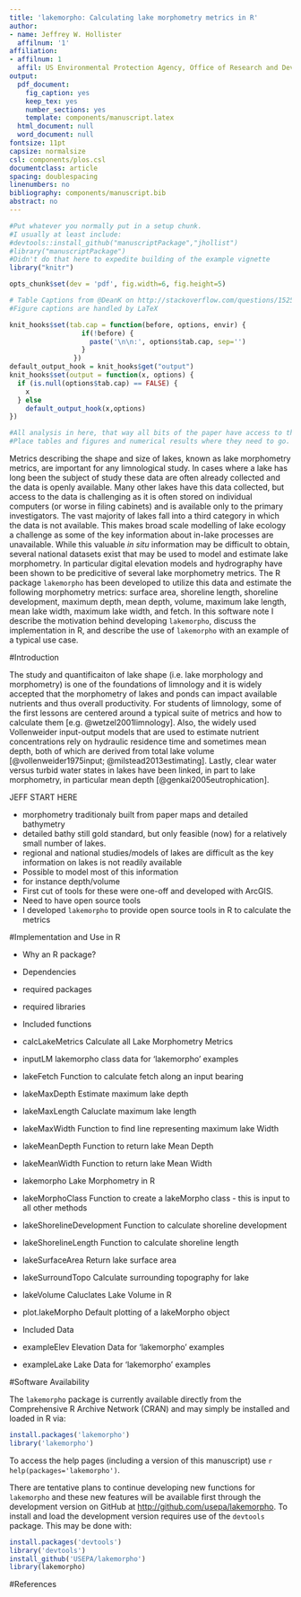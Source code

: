 ```yaml
---
title: 'lakemorpho: Calculating lake morphometry metrics in R'
author:  
- name: Jeffrey W. Hollister
  affilnum: '1'
affiliation:
- affilnum: 1
  affil: US Environmental Protection Agency, Office of Research and Development, National Health and Environmental Effects Research Laboratory, Atlantic Ecology Division, 27 Tarzwell Drive  Narragansett, RI, 02882, USA
output:
  pdf_document:
    fig_caption: yes
    keep_tex: yes
    number_sections: yes
    template: components/manuscript.latex
  html_document: null
  word_document: null
fontsize: 11pt
capsize: normalsize
csl: components/plos.csl
documentclass: article
spacing: doublespacing
linenumbers: no
bibliography: components/manuscript.bib
abstract: no
---
```

<!--
%\VignetteEngine{knitr::rmarkdown}
%\VignetteIndexEntry{lakemorpho: Calculating lake morphometry metrics in R}
-->

```r
#Put whatever you normally put in a setup chunk.
#I usually at least include:
#devtools::install_github("manuscriptPackage","jhollist")
#library("manuscriptPackage")
#Didn't do that here to expedite building of the example vignette
library("knitr")

opts_chunk$set(dev = 'pdf', fig.width=6, fig.height=5)

# Table Captions from @DeanK on http://stackoverflow.com/questions/15258233/using-table-caption-on-r-markdown-file-using-knitr-to-use-in-pandoc-to-convert-t
#Figure captions are handled by LaTeX

knit_hooks$set(tab.cap = function(before, options, envir) {
                  if(!before) { 
                    paste('\n\n:', options$tab.cap, sep='') 
                  }
                })
default_output_hook = knit_hooks$get("output")
knit_hooks$set(output = function(x, options) {
  if (is.null(options$tab.cap) == FALSE) {
    x
  } else
    default_output_hook(x,options)
})
```

```r
#All analysis in here, that way all bits of the paper have access to the final objects
#Place tables and figures and numerical results where they need to go.
```

<!-- Abstract is being wrapped in latex here so that all analysis can be run in the chunk above and the results reproducibly referenced in the abstract. -->

\singlespace

\vspace{2mm}\hrule

Metrics describing the shape and size of lakes, known as lake morphometry metrics, are important for any limnological study.  In cases where a lake has long been the subject of study these data are often already collected and the data is openly available.  Many other lakes have this data collected, but access to the data is challenging as it is often stored on individual computers (or worse in filing cabinets) and is available only to the primary investigators.  The vast majority of lakes fall into a third category in which the data is not available.  This makes broad scale modelling of lake ecology a challenge as some of the key information about in-lake processes are unavailable.  While this valuable *in situ* information may be difficult to obtain, several national datasets exist that may be used to model and estimate lake morphometry.  In particular digital elevation models and hydrography have been shown to be predicitive of several lake morphometry metrics.  The R package `lakemorpho` has been developed to utilize this data and estimate the following morphometry metrics: surface area, shoreline length, shoreline development, maximum depth, mean depth, volume, maximum lake length, mean lake width, maximum lake width, and fetch. In this software note I describe the motivation behind developing `lakemorpho`, discuss the implementation in R, and describe the use of `lakemorpho` with an example of a typical use case.    

\vspace{3mm}\hrule
\doublespace

#Introduction

The study and quantificaiton of lake shape (i.e. lake morphology and morphometry) is one of the foundations of limnology and it is widely accepted that the morphometry of lakes and ponds can impact available nutrients and thus overall productivity.  For students of limnology, some of the first lessons are centered around a typical suite of metrics and how to calculate them [e.g. @wetzel2001limnology].  Also, the widely used Vollenweider input-output models that are used to estimate nutrient concentrations rely on hydraulic residence time and sometimes mean depth, both of which are derived from total lake volume [@vollenweider1975input; @milstead2013estimating]. Lastly, clear water versus turbid water states in lakes have been linked, in part to lake morphometry, in particular mean depth [@genkai2005eutrophication].

JEFF START HERE

- morphometry traditionaly built from paper maps and detailed bathymetry
- detailed bathy still gold standard, but only feasible (now) for a relatively small number of lakes.  
- regional and national studies/models of lakes are difficult as the key information on lakes is not readily available
- Possible to model most of this information
 - for instance depth/volume
- First cut of tools for these were one-off and developed with ArcGIS.
- Need to have open source tools
- I developed `lakemorpho` to provide open source tools in R to calculate the metrics

#Implementation and Use in R

- Why an R package?
- Dependencies
 - required packages
 - required libraries
- Included functions
 - calcLakeMetrics  Calculate all Lake Morphometry Metrics
 - inputLM	lakemorpho class data for 'lakemorpho' examples
 - lakeFetch	Function to calculate fetch along an input bearing
 - lakeMaxDepth	Estimate maximum lake depth
 - lakeMaxLength	Caluclate maximum lake length
 - lakeMaxWidth	Function to find line representing maximum lake Width
 - lakeMeanDepth	Function to return lake Mean Depth
 - lakeMeanWidth	Function to return lake Mean Width
 - lakemorpho	Lake Morphometry in R
 - lakeMorphoClass	Function to create a lakeMorpho class - this is input to all other methods
 - lakeShorelineDevelopment	Function to calculate shoreline development
 - lakeShorelineLength	Function to calculate shoreline length
 - lakeSurfaceArea	Return lake surface area
 - lakeSurroundTopo	Calculate surrounding topography for lake
 - lakeVolume	Caluclates Lake Volume in R
 - plot.lakeMorpho	Default plotting of a lakeMorpho object

- Included Data
 - exampleElev  Elevation Data for 'lakemorpho' examples
 - exampleLake	Lake Data for 'lakemorpho' examples

#Software Availability

The `lakemorpho` package is currently available directly from the Comprehensive R Archive Network (CRAN) and may simply be installed and loaded in R via:

```r
install.packages('lakemorpho')
library('lakemorpho')
```

To access the help pages (including a version of this manuscript) use `r help(packages='lakemorpho')`.  

There are tentative plans to continue developing new functions for `lakemorpho` and these new features will be available first through the development version on GitHub at [http://github.com/usepa/lakemorpho](http://github.com/USEPA/lakemorpho).  To install and load the development version requires use of the `devtools` package.  This may be done with:

```r
install.packages('devtools')
library('devtools')
install_github('USEPA/lakemorpho')
library(lakemorpho)
```


#References